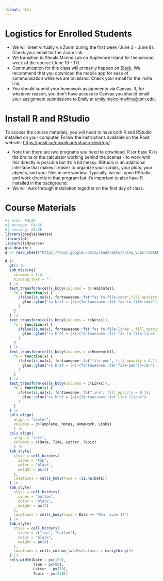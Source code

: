 ```yaml
---
format: html
---
```


# Logistics for Enrolled Students

- We will meet virtually via Zoom during the first week (June 3 - June 8).  Check your email for the Zoom link.
- We transition to Shoals Marine Lab on Appledore Island for the second week of the course (June 10 - 17). 
- Communication for this class will primarily happen on [Slack](https://slack.com/). We recommend that you download the mobile app for ease of communication while we are on island. Check your email for the invite link.
- You should submit your homework assignments via Canvas. If, for whatever reason, you don't have access to Canvas you should email your assignment submissions to Emily at [emily.malcolmwhite@unh.edu](mailto:emily.malcolmwhite@unh.edu). 

# Install R and RStudio

To access the course materials, you will need to have both R and RStudio installed on your computer. Follow the instructions available on the Posit website: [https://posit.co/download/rstudio-desktop/](https://posit.co/download/rstudio-desktop/). 

- Note that there are *two* programs you need to download. R (or base R) is the brains or the calculator working behind the scenes - to work with this directly is possible but it's a bit messy. RStudio is an additional interface that makes it easier to organize your scripts, your plots, your objects, and your files in one window. Typically, we will open RStudio and work directly in that program but it's important to also have R installed in the background.  
- We will walk through installation together on the first day of class. 

# Course Materials

```r
#| echo: FALSE
#| message: FALSE
#| warning: FALSE
library(googlesheets4)
library(gt)
library(tidyverse)
gs4_deauth()
d <- read_sheet("https://docs.google.com/spreadsheets/d/14u_VJSsrctmACH9mqCtYfqRrHW2v7I1COl6Atf9YPM4/edit?usp=sharing", sheet = "Sheet1")
```


```r
d |>
  gt() |>
  sub_missing(
    columns = 1:4,
    missing_text = ""
  ) |>
  text_transform(cells_body(columns = c(Template)),
    fn = function(x) {
      ifelse(is.na(x), fontawesome::fa("fas fa-file-code",fill_opacity = 0.1),
        glue::glue("<a href = {x}>{fontawesome::fa('fas-fa-file-code')}</a>")
      )
    }
  ) |>
  text_transform(cells_body(columns = c(Notes)),
    fn = function(x) {
      ifelse(is.na(x), fontawesome::fa('fas fa-file-lines', fill_opacity = 0.1),
        glue::glue("<a href = {x}>{fontawesome::fa('fas fa-file-lines',}</a>")
      )
    }
  ) |>
  text_transform(cells_body(columns = c(Homework)),
    fn = function(x) {
      ifelse(is.na(x), fontawesome::fa("file-pen", fill_opacity = 0.1),
        glue::glue("<a href = {x}>{fontawesome::fa('file-pen')}</a>")
      )
    }
  ) |>
  text_transform(cells_body(columns = c(Links)),
    fn = function(x) {
      ifelse(is.na(x), fontawesome::fa("link", fill_opacity = 0.1),
        glue::glue("<a href = {x}>{fontawesome::fa('link')}</a>")
      )
    }
  ) |>
  cols_align(
    align = "center", 
    columns = c(Template, Notes, Homework, Links)
    ) |>
  cols_align(
    align = "left", 
    columns = c(Date, Time, Letter, Topic)
    ) |>
  tab_style(
    style = cell_borders(
      sides = "top",
      color = "black", 
      weight = px(2)
    ),
    locations = cells_body(rows = !is.na(Date)) 
  ) |>
  tab_style(
    style = cell_borders(
      sides = "bottom",
      color = "black",
      weight = px(4) 
    ),
    locations = cells_body(rows = Date == "Mon, June 17") 
  ) |>
  tab_style(
    style = cell_borders(
      sides = c("top", "bottom"),
      color = "black",
      weight = px(4) 
    ),
    locations = cells_column_labels(columns = everything()) 
  ) |>
  cols_width(Date ~ px(150),
             Time ~ px(80), 
             Letter ~ px(30), 
             Topic ~ px(250)) 
```

